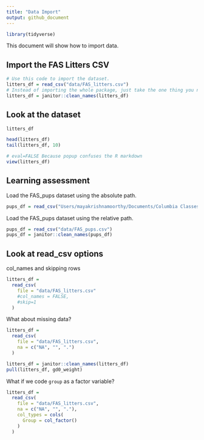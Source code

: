 ```yaml
---
title: "Data Import"
output: github_document
---
```


``` r
library(tidyverse)
```



This document will show how to import data.


## Import the FAS Litters CSV

``` r
# Use this code to import the dataset.
litters_df = read_csv("data/FAS_litters.csv")
# Instead of importing the whole package, just take the one thing you need.
litters_df = janitor::clean_names(litters_df)
```

## Look at the dataset
``` r
litters_df

head(litters_df)
tail(litters_df, 10)
```

``` r
# eval=FALSE Because popup confuses the R markdown
view(litters_df)
```

## Learning assessment

Load the FAS_pups dataset using the absolute path.
```r
pups_df = read_csv("Users/mayakrishnamoorthy/Documents/Columbia Classes/P8105/data-wrangling-i/data/FAS_pups.csv")
```

Load the FAS_pups dataset using the relative path.

``` r
pups_df = read_csv("data/FAS_pups.csv")
pups_df = janitor::clean_names(pups_df)
```

## Look at read_csv options

col_names and skipping rows
``` r
litters_df = 
  read_csv(
    file = "data/FAS_litters.csv"
    #col_names = FALSE,
    #skip=1
  )
```

What about missing data?

``` r
litters_df = 
  read_csv(
    file = "data/FAS_litters.csv",
    na = c("NA", "", ".")
  )

litters_df = janitor::clean_names(litters_df)
pull(litters_df, gd0_weight)
``` 


What if we code `group` as a factor variable?

``` r
litters_df = 
  read_csv(
    file = "data/FAS_litters.csv",
    na = c("NA", "", "."),
    col_types = cols(
      Group = col_factor()
    )
  )
```